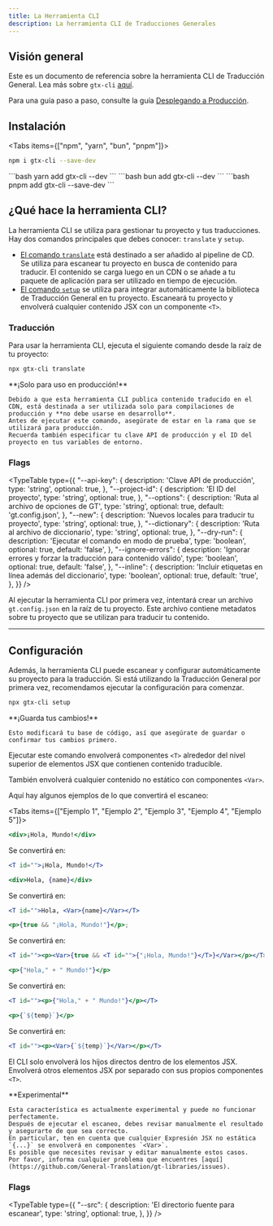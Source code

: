 ```yaml
---
title: La Herramienta CLI
description: La herramienta CLI de Traducciones Generales
---
```


## Visión general

Este es un documento de referencia sobre la herramienta CLI de Traducción General.
Lea más sobre `gtx-cli` [aquí](/docs/cli).

Para una guía paso a paso, consulte la guía [Desplegando a Producción](/docs/react/tutorials/quickdeploy).

## Instalación

<Tabs items={["npm", "yarn", "bun", "pnpm"]}>
  <Tab value="npm">
  ```bash 
  npm i gtx-cli --save-dev
  ``` 
  </Tab>
  <Tab value="yarn">
  ```bash 
  yarn add gtx-cli --dev
  ```
  </Tab>
  <Tab value="bun">
  ```bash 
  bun add gtx-cli --dev
  ```
  </Tab>
  <Tab value="pnpm">
  ```bash 
  pnpm add gtx-cli --save-dev
  ```
  </Tab>
</Tabs>

## ¿Qué hace la herramienta CLI?

La herramienta CLI se utiliza para gestionar tu proyecto y tus traducciones.
Hay dos comandos principales que debes conocer: `translate` y `setup`.

 * [El comando `translate`](/docs/cli/translate) está destinado a ser añadido al pipeline de CD.
   Se utiliza para escanear tu proyecto en busca de contenido para traducir.
   El contenido se carga luego en un CDN o se añade a tu paquete de aplicación para ser utilizado en tiempo de ejecución.
 * [El comando `setup`](/docs/cli/setup) se utiliza para integrar automáticamente la biblioteca de Traducción General en tu proyecto.
   Escaneará tu proyecto y envolverá cualquier contenido JSX con un componente `<T>`.

### Traducción

Para usar la herramienta CLI, ejecuta el siguiente comando desde la raíz de tu proyecto:

```bash title="shell" copy
npx gtx-cli translate
```

<Callout type="warn">
    **¡Solo para uso en producción!**

    Debido a que esta herramienta CLI publica contenido traducido en el CDN, está destinada a ser utilizada solo para compilaciones de producción y **no debe usarse en desarrollo**.
    Antes de ejecutar este comando, asegúrate de estar en la rama que se utilizará para producción.
    Recuerda también especificar tu clave API de producción y el ID del proyecto en tus variables de entorno.
</Callout>

### Flags

<TypeTable
  type={{
    "--api-key": {
        description:
            'Clave API de producción',
        type: 'string',
        optional: true,
    },
    "--project-id": {
        description:
            'El ID del proyecto',
        type: 'string',
        optional: true,
    },
    "--options": {
        description:
            'Ruta al archivo de opciones de GT',
        type: 'string',
        optional: true,
        default: 'gt.config.json',
    },
    "--new": {
        description:
            'Nuevos locales para traducir tu proyecto',
        type: 'string',
        optional: true,
    },
    "--dictionary": {
        description:
            'Ruta al archivo de diccionario',
        type: 'string',
        optional: true,
    },
    "--dry-run": {
        description:
            'Ejecutar el comando en modo de prueba',
        type: 'boolean',
        optional: true,
        default: 'false',
    },
    "--ignore-errors": {
        description:
            'Ignorar errores y forzar la traducción para contenido válido',
        type: 'boolean',
        optional: true,
        default: 'false',
    },
    "--inline": {
        description:
            'Incluir etiquetas <T> en línea además del diccionario',
        type: 'boolean',
        optional: true,
        default: 'true',
    },
  }}
/>

Al ejecutar la herramienta CLI por primera vez, intentará crear un archivo `gt.config.json` en la raíz de tu proyecto.
Este archivo contiene metadatos sobre tu proyecto que se utilizan para traducir tu contenido.

---

## Configuración

Además, la herramienta CLI puede escanear y configurar automáticamente su proyecto para la traducción.
Si está utilizando la Traducción General por primera vez, recomendamos ejecutar la configuración para comenzar.

```bash title="shell" copy
npx gtx-cli setup
```

<Callout type="warn">
    **¡Guarda tus cambios!**

    Esto modificará tu base de código, así que asegúrate de guardar o confirmar tus cambios primero.
</Callout>

Ejecutar este comando envolverá componentes `<T>` alrededor del nivel superior de elementos JSX que contienen contenido traducible.

También envolverá cualquier contenido no estático con componentes `<Var>`. 

Aquí hay algunos ejemplos de lo que convertirá el escaneo:


<Tabs items={["Ejemplo 1", "Ejemplo 2", "Ejemplo 3", "Ejemplo 4", "Ejemplo 5"]}>
  <Tab value="Ejemplo 1">


  ```jsx
  <div>¡Hola, Mundo!</div>
  ```

  Se convertirá en:

  ```jsx
  <T id="">¡Hola, Mundo!</T>
  ```

  </Tab>
  <Tab value="Ejemplo 2">


  ```jsx
  <div>Hola, {name}</div>
  ```

  Se convertirá en:

  ```jsx
  <T id="">Hola, <Var>{name}</Var></T>
  ```

  </Tab>
  <Tab value="Ejemplo 3">


  ```jsx
  <p>{true && "¡Hola, Mundo!"}</p>;
  ```

  Se convertirá en:

  ```jsx
  <T id=""><p><Var>{true && <T id="">{"¡Hola, Mundo!"}</T>}</Var></p></T>;
  ```

  </Tab>
  <Tab value="Ejemplo 4">


  ```jsx
  <p>{"Hola," + " Mundo!"}</p>
  ```

  Se convertirá en:

  ```jsx
  <T id=""><p>{"Hola," + " Mundo!"}</p></T>
  ```

  </Tab>
  <Tab value="Ejemplo 5">


  ```jsx
  <p>{`${temp}`}</p>
  ```

  Se convertirá en:

  ```jsx
  <T id=""><p><Var>{`${temp}`}</Var></p></T>
  ```

  </Tab>
</Tabs>

El CLI solo envolverá los hijos directos dentro de los elementos JSX. Envolverá otros elementos JSX por separado con sus propios componentes `<T>`.


<Callout type="warn">
    **Experimental**

    Esta característica es actualmente experimental y puede no funcionar perfectamente.
    Después de ejecutar el escaneo, debes revisar manualmente el resultado y asegurarte de que sea correcto.
    En particular, ten en cuenta que cualquier Expresión JSX no estática `{...}` se envolverá en componentes `<Var>`.
    Es posible que necesites revisar y editar manualmente estos casos.
    Por favor, informa cualquier problema que encuentres [aquí](https://github.com/General-Translation/gt-libraries/issues).
</Callout>

### Flags

<TypeTable
  type={{
    "--src": {
        description:
            'El directorio fuente para escanear',
        type: 'string',
        optional: true,
    },
  }}
/>